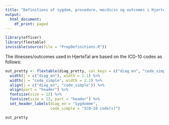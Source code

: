 ```yaml
---
title: "Definitions af sygdom, procedure, mecdicin og outcomes i HjerteTal"
output:
  html_document:
    df_print: paged
---
```

```r
library(officer)
library(flextable)
invisible(source(file = "PrepDefinitions.R"))
```

The illnesses/outcomes used in HjerteTal are based on the ICD-10 codes as follows:

```r

out_pretty <- flextable(diag_pretty, col_keys = c("diag_en", "code_simple")) %>%
  width(j = c("diag_en"), width = 2.1) %>%
  width(j = "code_simple", width = 2.3) %>%
  align(j = c("diag_en", "code_simple")) %>%
  align(part = "header") %>%
  fontsize(size = 12) %>%
  fontsize(size = 13, part = "header") %>%
  set_header_labels(diag_en = "Sygdomme",
                    code_simple = "ICD-10 code(s)")

out_pretty

```


